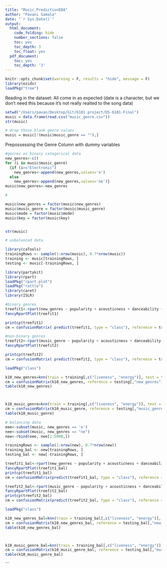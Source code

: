 ```yaml
---
title: "Music_PredictionEDA"
author: "Pavani Samala"
date: "`r Sys.Date()`"
output:
  html_document:
    code_folding: hide
    number_sections: false
    toc: yes
    toc_depth: 3
    toc_float: yes
  pdf_document:
    toc: yes
    toc_depth: '3'
---
```


```r
knitr::opts_chunk$set(warning = F, results = "hide", message = F)
library(ezids)
loadPkg("tree")
```


Reading in the dataset: All come in as expected (date is a character, but we don't need this because it's not really realted to the song data)

```r
setwd("/Users/pavan/Desktop/Git/6101 project/DS-6101-Final")
music = data.frame(read.csv("music_genre.csv"))
str(music)
```

```r
# drop those blank genre values 
music = music[!(music$music_genre == ""),]

```



Prepossessing the Genre Column with dummy variables
```r
#genres as binary categorical data
new_genres<-c()
for (i in music$music_genre) 
  {if (i=="Electronic")
    new_genres<-append(new_genres,values='e')
  else
    new_genres<-append(new_genres,values='ne')}
music$new_genres<-new_genres

#

```

```r
music$new_genres = factor(music$new_genres)
music$music_genre = factor(music$music_genre)
music$mode = factor(music$mode)
music$key = factor(music$key)


str(music)
```


```r
# unbalanced data

library(caTools)
trainingRows <- sample(1:nrow(music), 0.7*nrow(music))
training <- music[trainingRows, ]
testing <- music[-trainingRows, ]
```



```r
library(partykit)
library(rpart)
loadPkg("rpart.plot")
loadPkg("rattle")
library(caret)
library(ISLR)

#binary genres
treefit1<-rpart(new_genres ~ popularity + acousticness + danceability + energy + key +liveness + loudness + mode + speechiness + valence, data=training,method="class", control = list(maxdepth = 14))
fancyRpartPlot(treefit1)

printcp(treefit1)
cm = confusionMatrix( predict(treefit1, type = "class"), reference = training$new_genres )

```



```r
#non-binary genres
treefit2<-rpart(music_genre ~ popularity + acousticness + danceability + energy + key +liveness + loudness + mode + speechiness + valence, data=training, method="class", control = list(maxdepth = 14))
fancyRpartPlot(treefit2)

printcp(treefit2)
cm = confusionMatrix( predict(treefit2, type = "class"), reference = training$music_genre)

```

```r
loadPkg("class")

k10_new_genres=knn(train = training[,c("liveness", "energy")], test = testing[,c("liveness", "energy")], cl=training[,"new_genres"], k=10)
cm = confusionMatrix(k10_new_genres, reference = testing[,"new_genres"] )
table(k10_new_genres)



k10_music_genre=knn(train = training[,c("liveness", "energy")], test = testing[,c("liveness", "energy")], cl=training[,"music_genre"], k=10)
cm = confusionMatrix(k10_music_genre, reference = testing[,"music_genre"] )
table(k10_music_genre)

```







```r
# balancing data
eee<-subset(music, new_genres == 'e')
nee<-subset(music, new_genres == "ne")
new<-rbind(eee, nee[1:5000,])

trainingRows <- sample(1:nrow(new), 0.7*nrow(new))
training_bal <- new[trainingRows, ]
testing_bal <- new[-trainingRows, ]
```

```r

treefit1_bal<-rpart(new_genres ~ popularity + acousticness + danceability + energy + key +liveness + loudness + mode + speechiness + valence, data=training_bal, method="class", control = list(maxdepth = 4))
fancyRpartPlot(treefit1_bal)
printcp(treefit1_bal)
cm = confusionMatrix(predict(treefit1_bal, type = "class"), reference = training_bal$new_genres)

```


```r

treefit2_bal<-rpart(music_genre ~ popularity + acousticness + danceability + energy + key +liveness + loudness + mode + speechiness + valence, data=training_bal, method="class", control = list(maxdepth = 4))
fancyRpartPlot(treefit2_bal)
printcp(treefit2_bal)
cm = confusionMatrix(predict(treefit2_bal, type = "class"), reference = training_bal$music_genre)

```


```r
loadPkg("class")

k10_new_genres_bal=knn(train = training_bal[,c("liveness", "energy")], test = testing_bal[,c("liveness", "energy")], cl=training_bal[,"new_genres"], k=10)
cm = confusionMatrix(k10_new_genres_bal, reference = testing_bal[,"new_genres"] )
table(k10_new_genres_bal)



k10_music_genre_bal=knn(train = training_bal[,c("liveness", "energy")], test = testing_bal[,c("liveness", "energy")], cl=training_bal[,"music_genre"], k=10)
cm = confusionMatrix(k10_music_genre_bal, reference = testing_bal[,"music_genre"] )
table(k10_music_genre_bal)

```



```